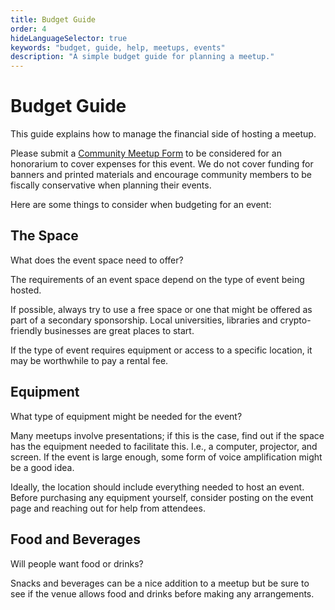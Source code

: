 ---
title: Budget Guide
order: 4
hideLanguageSelector: true
keywords: "budget, guide, help, meetups, events"
description: "A simple budget guide for planning a meetup."
---

# Budget Guide

This guide explains how to manage the financial side of hosting a meetup.

Please submit a [Community Meetup Form](https://airtable.com/shr4HOtcZ8o3VZmek) to be considered for an honorarium to cover expenses for this event. We do not cover funding for banners and printed materials and encourage community members to be fiscally conservative when planning their events.

Here are some things to consider when budgeting for an event:

## The Space

What does the event space need to offer?

The requirements of an event space depend on the type of event being hosted.

If possible, always try to use a free space or one that might be offered as part of a secondary sponsorship. Local universities, libraries and crypto-friendly businesses are great places to start.

If the type of event requires equipment or access to a specific location, it may be worthwhile to pay a rental fee.

## Equipment

What type of equipment might be needed for the event?

Many meetups involve presentations; if this is the case, find out if the space has the equipment needed to facilitate this. I.e., a computer, projector, and screen. If the event is large enough, some form of voice amplification might be a good idea.

Ideally, the location should include everything needed to host an event. Before purchasing any equipment yourself, consider posting on the event page and reaching out for help from attendees.

## Food and Beverages

Will people want food or drinks?

Snacks and beverages can be a nice addition to a meetup but be sure to see if the venue allows food and drinks before making any arrangements.
